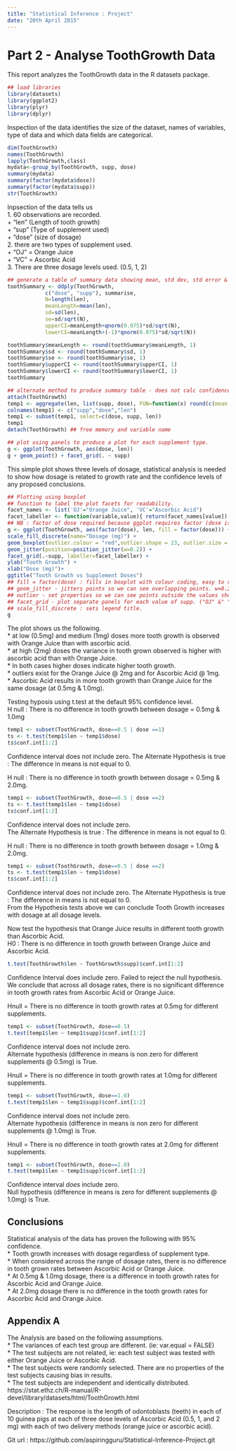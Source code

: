 ```yaml
---
title: "Statistical Inference : Project"
date: "20th April 2015"
---
```


# Part 2 - Analyse ToothGrowth Data

This report analyzes the ToothGrowth data in the R datasets package. 

```r
## load libraries
library(datasets)
library(ggplot2)
library(plyr)
library(dplyr)
```

Inspection of the data identifies the size of the dataset, names of variables, type of data and which data fields are categorical.
```r
dim(ToothGrowth) 
names(ToothGrowth) 
lapply(ToothGrowth,class) 
mydata<-group_by(ToothGrowth, supp, dose)
summary(mydata)
summary(factor(mydata$dose))
summary(factor(mydata$supp))
str(ToothGrowth)
```

Inpsection of the data tells us  
1. 60 observations are recorded.  
    + "len" (Length of tooth growth)  
	+ "sup" (Type of supplement used)  
	+ "dose" (size of dosage)  
2. there are two types of supplement used.  
    + "OJ" = Orange Juice  
	+ "VC" = Ascorbic Acid  
3. There are three dosage levels used. (0.5, 1, 2)

```r
## generate a table of summary data showing mean, std dev, std error & confidence interval for each combination of dosage and additive. 
toothSummary <- ddply(ToothGrowth, 
            c("dose", "supp"), summarise, 
            N=length(len), 
            meanLength=mean(len), 
            sd=sd(len), 
            se=sd/sqrt(N), 
            upperCI=meanLength+qnorm(0.975)*sd/sqrt(N), 
            lowerCI=meanLength+(-1)*qnorm(0.975)*sd/sqrt(N))

toothSummary$meanLength <- round(toothSummary$meanLength, 1)
toothSummary$sd <- round(toothSummary$sd, 1)
toothSummary$se <- round(toothSummary$se, 1)
toothSummary$upperCI <- round(toothSummary$upperCI, 1)
toothSummary$lowerCI <- round(toothSummary$lowerCI, 1)
toothSummary
```

```r
## alternate method to produce summary table - does not calc confidence intervals
attach(ToothGrowth)
temp1 <- aggregate(len, list(supp, dose), FUN=function(x) round(c(mean = mean(x), med = median(x), sd = sd(x)),1))
colnames(temp1) <- c("supp","dose","len")
temp1 <- subset(temp1, select=c(dose, supp, len))
temp1
detach(ToothGrowth) ## free memory and variable name
```

```r
## plot using panels to produce a plot for each supplement type.
g <- ggplot(ToothGrowth, aes(dose, len))
g + geom_point() + facet_grid(. ~ supp)
```
  
This simple plot shows three levels of dosage, statistical analysis is needed to show how dosage is related to growth rate and the confidence levels of any proposed conclusions.  


```r
## Plotting using boxplot
## function to label the plot facets for readability.
facet_names <- list('OJ'="Orange Juice", 'VC'="Ascorbic Acid")
facet_labeller <- function(variable,value){ return(facet_names[value]) }
## NB : factor of dose required because ggplot requires factor (dose is numeric)
g <- ggplot(ToothGrowth, aes(factor(dose), len, fill = factor(dose))) +
scale_fill_discrete(name="Dosage (mg)") + 
geom_boxplot(outlier.colour = "red",outlier.shape = 23, outlier.size = 5) +
geom_jitter(position=position_jitter(w=0.2)) +
facet_grid(.~supp, labeller=facet_labeller) +
ylab("Tooth Growth") +
xlab("Dose (mg)")+
ggtitle("Tooth Growth vs Supplement Doses")
## fill = factor(dose) : fills in boxplot with colour coding, easy to read graph
## geom_jitter - jitters points so we can see overlapping points. w=0.2 sets width of jitter.
## outlier - set properties so we can see points outside the values shown by the boxplot 
## facet_grid - plot separate panels for each value of supp. ("OJ" &" "VC")
## scale_fill_discrete : sets legend title.
g  
```

The plot shows us the following.  
* at low (0.5mg) and medium (1mg) doses more tooth growth is observed with Orange Juice than with ascorbic acid.  
* at high (2mg) doses the variance in tooth grown observed is higher with ascorbic acid than with Orange Juice.  
* In both cases higher doses indicate higher tooth growth.  
* outliers exist for the Orange Juice @ 2mg and for Ascorbic Acid @ 1mg.  
* Ascorbic Acid results in more tooth growth than Orange Juice for the same dosage (at 0.5mg & 1.0mg).  

Testing hyposis using t.test at the default 95% confidence level.  
H null : There is no difference in tooth growth between dosage = 0.5mg & 1.0mg  
```r
temp1 <- subset(ToothGrowth, dose==0.5 | dose ==1)
ts <- t.test(temp1$len ~ temp1$dose)
ts$conf.int[1:2]
```
Confidence interval does not include zero. 
The Alternate Hypothesis is true : The difference in means is not equal to 0.  


H null : There is no difference in tooth growth between dosage = 0.5mg & 2.0mg.  
```r
temp1 <- subset(ToothGrowth, dose==0.5 | dose ==2)
ts <- t.test(temp1$len ~ temp1$dose)
ts$conf.int[1:2]
```
Confidence interval does not include zero.  
The Alternate Hypothesis is true : The difference in means is not equal to 0.  

H null : There is no difference in tooth growth between dosage = 1.0mg & 2.0mg.  
```r
temp1 <- subset(ToothGrowth, dose==0.5 | dose ==2)
ts <- t.test(temp1$len ~ temp1$dose)
ts$conf.int[1:2]
```
Confidence interval does not include zero. 
The Alternate Hypothesis is true : The difference in means is not equal to 0.  
From the Hypothesis tests above we can conclude Tooth Growth increases with dosage at all dosage levels.  


Now test the hypothesis that Orange Juice results in different tooth growth than Ascorbic Acid.  
H0 : There is no difference in tooth growth between Orange Juice and Ascorbic Acid.  
```r
t.test(ToothGrowth$len ~ ToothGrowth$supp)$conf.int[1:2]
```
Confidence Interval does include zero. Failed to reject the null hypothesis.  
We conclude that across all dosage rates, there is no significant difference in tooth growth rates from  Ascorbic Acid or Orange Juice.  

Hnull = There is no difference in tooth growth rates at 0.5mg for different supplements.  
```r
temp1 <- subset(ToothGrowth, dose==0.5)
t.test(temp1$len ~ temp1$supp)$conf.int[1:2]
```
Confidence interval does not include zero.  
Alternate hypothesis (difference in means is non zero for different supplements @ 0.5mg) is True.  

Hnull = There is no difference in tooth growth rates at 1.0mg for different supplements.  
```r
temp1 <- subset(ToothGrowth, dose==1.0)
t.test(temp1$len ~ temp1$supp)$conf.int[1:2]
```
Confidence interval does not include zero.  
Alternate hypothesis (difference in means is non zero for different supplements @ 1.0mg) is True.  

Hnull = There is no difference in tooth growth rates at 2.0mg for different supplements.  
```r
temp1 <- subset(ToothGrowth, dose==2.0)
t.test(temp1$len ~ temp1$supp)$conf.int[1:2]
```
Confidence interval _does_ include zero.  
Null hypothesis (difference in means is zero for different supplements @ 1.0mg) is True.  


## Conclusions  
Statistical analysis of the data has proven the following with 95% confidence.  
* Tooth growth increases with dosage regardless of supplement type.  
* When considered across the range of dosage rates, there is no difference in tooth grown rates between Ascorbic Acid or Orange Juice.  
* At 0.5mg & 1.0mg dosage, there is a difference in tooth growth rates for Ascorbic Acid and Orange Juice.  
* At 2.0mg dosage there is no difference in the tooth growth rates for Ascorbic Acid and Orange Juice.  


## Appendix A
The Analysis are based on the following assumptions.  
* The variances of each test group are different. (ie: var.equal = FALSE)  
* The test subjects are not related, ie: each test subject was tested with either Orange Juice or Ascorbic Acid.  
* The test subjects were randomly selected. There are no properties of the test subjects causing bias in results.  
* The test subjects are independent and identically distributed.  
https://stat.ethz.ch/R-manual/R-devel/library/datasets/html/ToothGrowth.html  

Description : The response is the length of odontoblasts (teeth) in each of 10 guinea pigs at each of three dose levels of Ascorbic Acid (0.5, 1, and 2 mg) with each of two delivery methods (orange juice or ascorbic acid).  

Git url : https://github.com/aspiringguru/Statistical-Inference-Project.git